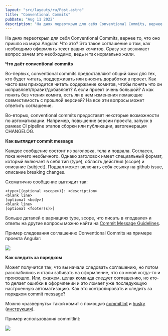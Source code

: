 ```yaml
---
layout: "src/layouts/ru/Post.astro"
title: "Conventional Commits"
pubDate: "Aug 11 2022"
description: "На днях переоткрыл для себя Conventional Commits, вернее то, что оно пришло из мира Angular. Что это? Это такое соглашение о том, как необходимо оформлять текст ваших комитов."
---
```


На днях переоткрыл для себя Conventional Commits, вернее то, что оно пришло из мира Angular. Что это? Это такое соглашение о том, как необходимо оформлять текст ваших комитов. Сразу же возникает вопрос зачем это необходимо, ведь и так нормально жили.  
  
**Что даёт conventional commits**  
  
Во-первых, conventional commits предоставляют общий язык для тех, кто будет читать, поддерживать или вносить доработки в проект. Как часто вам приходится читать содержание комитов, чтобы понять что он исправляет/правит/добавляет? А если проект очень большой? А как понять без чтения комита, есть ли в нем изменения ломающие совместимость с прошлой версией? На все эти вопросы может ответить соглашение.  
  
Во-вторых, conventional commits предоставят некоторые возможности по автоматизации. Например, повышение версии проекта, запуск в рамках CI pipeline этапов сборки или публикации, автогенерация CHANGELOG.  
  
**Как выглядит commit message**  
  
Каждое сообщение состоит из заголовка, тела и подвала. Согласен, пока ничего необычного. Однако заголовок имеет специальный формат, который включает в себя тип (type), область действия (scope) и описание (subject). Подвал может включать себя ссылку на github issue, описание breaking changes.  
  
Схематично сообщение выглядит так:  

```
<type>[(optional <scope>)]: <description>
<blank line>
[optional <body>]
<blank line>
[optional <footer(s)>]
```
  
Больше деталей о вариациях type, scope, что писать в «подвале» и ответы на другие вопросы можно найти на [Commit Message Guidelines](https://gist.github.com/brianclements/841ea7bffdb01346392c).  

Пример следования соглашению Conventional Commits на примере проекта Angular:

<Img src="/assets/posts/2022/conventional-commits/commits.jpg" />


**Как следить за порядком**  
  
Может получится так, что вы начали следовать соглашению, но потом расслабились и стали забивать на оформление, что со мной когда-то и произошло. Или, скажем, целая команда следует соглашению, но кто-то делает ошибки в оформлении и это ломает уже последующую настроенную автоматизацию. Как это контролировать и следить за порядком commit message?  
  
Можно «развернуть» такой комит с помощью [commitlint](https://github.com/conventional-changelog/commitlint) и [husky](https://github.com/typicode/husky) ([инструкция](https://github.com/conventional-changelog/commitlint#getting-started)).

Пример использования commitlint:

<Img src="/assets/posts/2022/conventional-commits/commitlint.jpg" />
